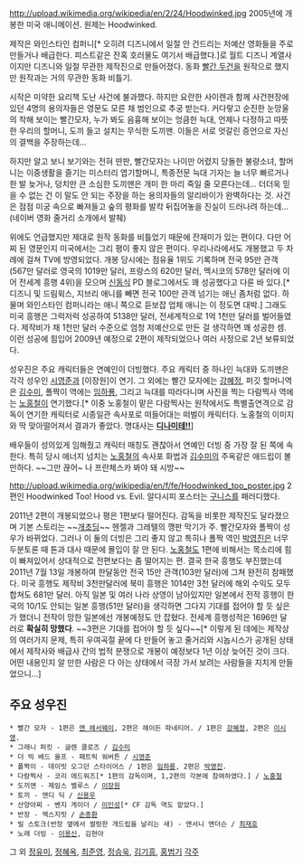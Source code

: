 http://upload.wikimedia.org/wikipedia/en/2/24/Hoodwinked.jpg
2005년에 개봉한 미국 애니메이션. 원제는 Hoodwinked. 

제작은 와인스타인 컴퍼니[* 오히려 디즈니에서 일절 안 건드리는 저예산 영화들을 주로 만들거나 배급한다. 피스트같은 잔혹 호러물도 여기서 배급했다.]로 월트 디즈니 계열사이지만 디즈니와 일절 무관한 제작진으로 만들어졌다. 동화 [[빨간 두건]]을 원작으로 했지만 원작과는 거의 무관한 동화 비틀기.

시작은 미약한 요리책 도난 사건에 불과했다. 하지만 요란한 사이렌과 함께 사건현장에 있던 4명의 용의자들은 영문도 모른 채 범인으로 추궁 받는다. 커다랗고 순진한 눈망울의 착해 보이는 빨간모자, 누가 봐도 음흉해 보이는 엉큼한 늑대, 언제나 다정하고 따뜻한 우리의 할머니, 도끼 들고 설치는 무식한 도끼맨. 이들은 서로 엇갈린 증언으로 자신의 결백을 주장하는데...

하지만 알고 보니 보기와는 전혀 딴판, 빨간모자는 나이만 어렸지 당돌한 불량소녀, 할머니는 이중생활을 즐기는 미스터리 엽기할머니, 특종전문 늑대 기자는 늘 너무 빠르거나 한 발 늦거나, 덩치만 큰 소심한 도끼맨은 개미 한 마리 죽일 줄 모른다는데... 더더욱 믿을 수 없는 건 이 말도 안 되는 주장을 하는 용의자들의 알리바이가 완벽하다는 것. 사건은 점점 미궁 속으로 빠져들고 숲의 평화를 발칵 뒤집어놓을 진실이 드러나려 하는데...(네이버 영화 줄거리 소개에서 발췌)

위에도 언급했지만 제대로 원작 동화를 비틀었기 때문에 잔재미가 있는 편이다. 다만 어찌 된 영문인지 미국에서는 그리 평이 좋지 않은 편이다. 우리나라에서도 개봉했고 두 차례에 걸쳐 TV에 방영되었다. 개봉 당시에는 점유율 1위도 기록하며 전국 95만 관객(567만 달러로 영국의 1019만 달러, 프랑스의 620만 달러, 멕시코의 578만 달러에 이어 전세계 흥행 4위)을 모으며 [[신동식]] PD 블로그에서도 꽤 성공했다고 다룬 바 있다.[* 디즈니 및 드림윅스, 지브리 애니를 빼면 전국 100만 관객 넘기는 애닌 좀처럼 없다. 하물며 와인스타인 컴퍼니라는 애니 쪽으로 듣보잡 업체 애니는 이 정도면 대박.] 그래도 미국 흥행은 그럭저럭 성공하여 5138만 달러, 전세계적으로 1억 1천만 달러를 벌어들였다. 제작비가 채 1천만 달러 수준으로 엄청 저예산으로 만든 걸 생각하면 꽤 성공한 셈. 이런 성공에 힘입어 2009년 예정으로 2편이 제작되었으나 여러 사정으로 2년 보류되었다.

성우진은 주요 캐릭터들은 연예인이 더빙했다. 주요 캐릭터 중 하나인 늑대와 도끼맨은 각각 성우인 [[시영준]]과 [이장원]이 연기. 그 외에는 빨간 모자에는 [[강혜정]], 퍼깃 할머니역은 [[김수미]], 폴짝이 역에는 [[임하룡]], 그리고 늑대를 따라다니며 사진을 찍는 다람찍사 역에는 [[노홍철]]이 연기했다.[* 이중 노홍철이 맡은 다람찍사는 원작에서도 특별출연격으로 감독이 연기한 캐릭터로 시종일관 속사포로 떠들어대는 떠벌이 캐릭터다. 노홍철의 이미지와 딱 맞아떨어져서 결과가 좋았다. 명대사는 '''[[다이너마이트|디나미테!!]]'''] 

배우들이 성의있게 임해줬고 캐릭터 매칭도 괜찮아서 연예인 더빙 중 가장 잘 된 쪽에 속한다. 특히 당시 에너지 넘치는 [[노홍철]]의 속사포 화법과 [[김수미]]의 주옥같은 애드립이 볼만하다. ~~그만 끊어~ 나 프란체스카 봐야 돼 시방~~

http://upload.wikimedia.org/wikipedia/en/f/fe/Hoodwinked_too_poster.jpg
2편인 Hoodwinked Too! Hood vs. Evil. 알다시피 포스터는 [[구니스]]를 패러디했다.

2011년 2편이 개봉되었으나 평은 1편보다 떨어진다. 감독을 비롯한 제작진도 달라졌으며 기본 스토리는 ~~[[개초딩]]~~ 헨젤과 그레텔의 깽판 막기가 주. 빨간모자와 폴짝이 성우가 바뀌었다. 그러나 이 둘의 더빙은 그리 좋지 않고 특히나 폴짝 역인 [[박영진]]은 너무 두분토론 때 톤과 대사 때문에 몰입이 잘 안 된다. [[노홍철]]도 1편에 비해서는 목소리에 힘이 빠져있어서 상대적으로 전편보다는 좀 떨어지는 편. 결국 한국 흥행도 부진했는데 2011년 7월 13일 개봉하여 한달동안 전국 15만 관객(103만 달러)에 그쳐 완전히 참패했다. 미국 흥행도 제작비 3천만달러에 북미 흥행은 1014만 3천 달러에 해외 수익도 모두 합쳐도 681만 달러. 아직 일본 및 여러 나라 상영이 남아있지만 일본에서 전작 흥행이 한국의 10/1도 안되는 일본 흥행(51만 달러)을 생각하면 그다지 기대를 접어야 할 듯 싶은가 했더니 전작이 망한 일본에선 개봉예정도 안 잡혔다. 전세계 흥행성적은 1696만 달러로 '''확실히 망했다'''. ~~3편은 기대를 접어야 할 듯 싶다~~[* 이렇게 된 데에는 제작상의 여러가지 문제, 특히 우여곡절 끝에 다 만들어 놓고 줄거리와 시놉시스가 공개된 상태에서 제작사와 배급사 간의 법적 분쟁으로 개봉이 예정보다 1년 이상 늦어진 것이 크다. 어떤 내용인지 알 만한 사람은 다 아는 상태에서 극장 가서 보려는 사람들을 지치게 만들었으니...]

== 주요 성우진 ==
 * 빨간 모자 - 1편은 [[앤 헤서웨이]], 2편은 헤이든 파네티어. / 1편은 [[강혜정]], 2편은 [[이시영]].
 * 그래니 퍼킷 - 글렌 클로즈 / [[김수미]]
 * 더 빅 배드 울프 - 패트릭 워버튼 / [[시영준]]
 * 폴짝이 - 데이빗 오그던 스타이어스 / 1편은 [[임하룡]], 2편은 [[박영진]].
 * 다람찍사 - 코리 에드워즈[* 1편의 감독이며, 1,2편의 각본에 참여하였다.] / [[노홍철]]
 * 도끼맨 - 제임스 벨루스 / [[이장원]]
 * 토끼 - 앤디 딕 / [[신용우]]
 * 산양아찌 - 벤지 게이더 / [[이인성]][* CF 감독 역도 맡았다.]
 * 반장 - 엑스지빗 / [[손종환]]
 * 빌 스토크(반장 옆에서 썰렁한 개드립을 날리는 새) - 앤서니 앤더슨 / [[최재호]]
 * 노래 더빙 - [[이용신]], 김현아

그 외 [[정유미]], [[정혜옥]], [[최준영]], [[정승욱]], [[김기흥]], [[홍범기]]
[[각주]]
